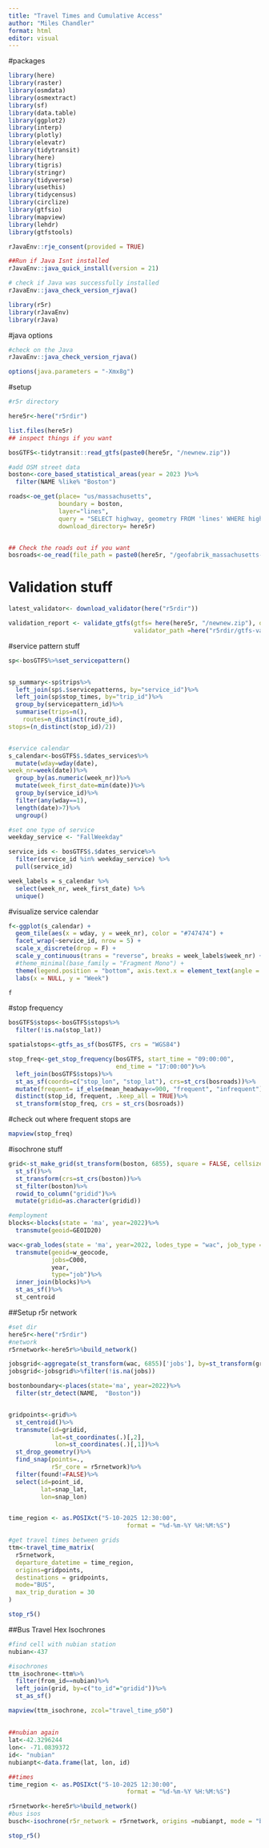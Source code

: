 ```yaml
---
title: "Travel Times and Cumulative Access"
author: "Miles Chandler"
format: html
editor: visual
---
```


#packages

```r
library(here)
library(raster)
library(osmdata)
library(osmextract)
library(sf)
library(data.table)
library(ggplot2)
library(interp)
library(plotly)
library(elevatr)
library(tidytransit)
library(here)
library(tigris)
library(stringr)
library(tidyverse)
library(usethis)
library(tidycensus)
library(circlize)
library(gtfsio)
library(mapview)
library(lehdr)
library(gtfstools)

rJavaEnv::rje_consent(provided = TRUE)

##Run if Java Isnt installed
rJavaEnv::java_quick_install(version = 21)

# check if Java was successfully installed
rJavaEnv::java_check_version_rjava()

library(r5r)
library(rJavaEnv)
library(rJava)

```

#java options

```r

#check on the Java
rJavaEnv::java_check_version_rjava()

options(java.parameters = "-Xmx8g")

```

#setup

```r
#r5r directory

here5r<-here("r5rdir")

list.files(here5r)
## inspect things if you want

bosGTFS<-tidytransit::read_gtfs(paste0(here5r, "/newnew.zip"))

#add OSM street data
boston<-core_based_statistical_areas(year = 2023 )%>%
  filter(NAME %like% "Boston")

roads<-oe_get(place= "us/massachusetts",
              boundary = boston,
              layer="lines",
              query = "SELECT highway, geometry FROM 'lines' WHERE highway IS NOT NULL",
              download_directory= here5r)


## Check the roads out if you want
bosroads<-oe_read(file_path = paste0(here5r, "/geofabrik_massachusetts-latest.osm.pbf"))
```

# Validation stuff

```r

latest_validator<- download_validator(here("r5rdir"))

validation_report <- validate_gtfs(gtfs= here(here5r, "/newnew.zip"), output_path = here("R Output"), 
                                   validator_path =here("r5rdir/gtfs-validator-v6.0.0.jar"))

```

#service pattern stuff

```r

sp<-bosGTFS%>%set_servicepattern()


sp_summary<-sp$trips%>%
  left_join(sp$.$servicepatterns, by="service_id")%>%
  left_join(sp$stop_times, by="trip_id")%>%
  group_by(servicepattern_id)%>%
  summarise(trips=n(),
    routes=n_distinct(route_id),
stops=(n_distinct(stop_id)/2))


#service calendar
s_calendar<-bosGTFS$.$dates_services%>%
  mutate(wday=wday(date),
week_nr=week(date))%>%
  group_by(as.numeric(week_nr))%>%
  mutate(week_first_date=min(date))%>%
  group_by(service_id)%>% 
  filter(any(wday==1),
  length(date)>7)%>%
  ungroup()

#set one type of service
weekday_service <- "FallWeekday"

service_ids <- bosGTFS$.$dates_service%>%
  filter(service_id %in% weekday_service) %>%
  pull(service_id)

week_labels = s_calendar %>%
  select(week_nr, week_first_date) %>%
  unique()

```

#visualize service calendar

```r
f<-ggplot(s_calendar) +
  geom_tile(aes(x = wday, y = week_nr), color = "#747474") +
  facet_wrap(~service_id, nrow = 5) +
  scale_x_discrete(drop = F) +
  scale_y_continuous(trans = "reverse", breaks = week_labels$week_nr) +
  #theme_minimal(base_family = "Fragment Mono") +
  theme(legend.position = "bottom", axis.text.x = element_text(angle = 90, hjust = 1)) +
  labs(x = NULL, y = "Week") 

f
```

#stop frequency

```r


bosGTFS$stops<-bosGTFS$stops%>%
  filter(!is.na(stop_lat))

spatialstops<-gtfs_as_sf(bosGTFS, crs = "WGS84")

stop_freq<-get_stop_frequency(bosGTFS, start_time = "09:00:00",
                              end_time = "17:00:00")%>%
  left_join(bosGTFS$stops)%>%
  st_as_sf(coords=c("stop_lon", "stop_lat"), crs=st_crs(bosroads))%>%
  mutate(frequent= if_else(mean_headway<=900, "frequent", "infrequent"))%>%
  distinct(stop_id, frequent, .keep_all = TRUE)%>%
  st_transform(stop_freq, crs = st_crs(bosroads))

```

#check out where frequent stops are

```r
mapview(stop_freq)
```

#isochrone stuff

```r

grid<-st_make_grid(st_transform(boston, 6855), square = FALSE, cellsize = 3000)%>%
  st_sf()%>%
  st_transform(crs=st_crs(boston))%>%
  st_filter(boston)%>%
  rowid_to_column("gridid")%>%
  mutate(gridid=as.character(gridid))

#employment 
blocks<-blocks(state = 'ma', year=2022)%>%
  transmute(geoid=GEOID20)

wac<-grab_lodes(state = 'ma', year=2022, lodes_type = "wac", job_type = "JT00", use_cache = TRUE)%>%
  transmute(geoid=w_geocode,
            jobs=C000, 
            year,
            type="job")%>%
  inner_join(blocks)%>%
  st_as_sf()%>%
  st_centroid

```

##Setup r5r network

```r
#set dir
here5r<-here("r5rdir")
#network
r5rnetwork<-here5r%>%build_network()

```

```r

jobsgrid<-aggregate(st_transform(wac, 6855)['jobs'], by=st_transform(grid, 6855)['gridid'], sum)
jobsgrid<-jobsgrid%>%filter(!is.na(jobs))

bostonboundary<-places(state='ma', year=2022)%>%
  filter(str_detect(NAME,  "Boston"))


gridpoints<-grid%>%
  st_centroid()%>%
  transmute(id=gridid, 
            lat=st_coordinates(.)[,2],
             lon=st_coordinates(.)[,1])%>%
  st_drop_geometry()%>%
  find_snap(points=., 
            r5r_core = r5rnetwork)%>%
  filter(found!=FALSE)%>%
  select(id=point_id,
         lat=snap_lat,
         lon=snap_lon)


time_region <- as.POSIXct("5-10-2025 12:30:00",
                                 format = "%d-%m-%Y %H:%M:%S")

#get travel times between grids
ttm<-travel_time_matrix(
  r5rnetwork, 
  departure_datetime = time_region,
  origins=gridpoints,
  destinations = gridpoints,
  mode="BUS",
  max_trip_duration = 30
)

stop_r5()
```

##Bus Travel Hex Isochrones

```r
#find cell with nubian station
nubian<-437

#isochrones
ttm_isochrone<-ttm%>%
  filter(from_id==nubian)%>%
  left_join(grid, by=c("to_id"="gridid"))%>%
  st_as_sf()

mapview(ttm_isochrone, zcol="travel_time_p50")

```

## 

```r
##nubian again
lat<-42.3296244 
lon<- -71.0839372
id<- "nubian"
nubianpt<-data.frame(lat, lon, id)

##times
time_region <- as.POSIXct("5-10-2025 12:30:00",
                                 format = "%d-%m-%Y %H:%M:%S")

r5rnetwork<-here5r%>%build_network()
#bus isos
busch<-isochrone(r5r_network = r5rnetwork, origins =nubianpt, mode = "bus", departure_datetime =  time_region, cutoffs= c(0,10))

stop_r5()

```
